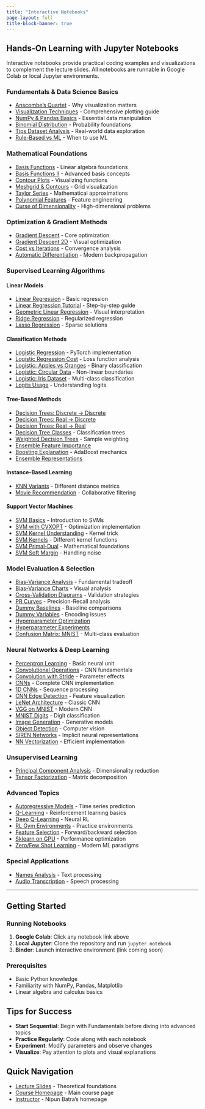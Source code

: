 ```yaml
---
title: "Interactive Notebooks"
page-layout: full
title-block-banner: true
---
```


## Hands-On Learning with Jupyter Notebooks

Interactive notebooks provide practical coding examples and visualizations to complement the lecture slides. All notebooks are runnable in Google Colab or local Jupyter environments.

### Fundamentals & Data Science Basics

- [Anscombe's Quartet](notebooks/anscombe.ipynb) - Why visualization matters
- [Visualization Techniques](notebooks/visualisation.ipynb) - Comprehensive plotting guide
- [NumPy & Pandas Basics](notebooks/numpy-pandas-basics.ipynb) - Essential data manipulation
- [Binomial Distribution](notebooks/binomial.ipynb) - Probability foundations
- [Tips Dataset Analysis](notebooks/tips.ipynb) - Real-world data exploration
- [Rule-Based vs ML](notebooks/rule-based-vs-ml.ipynb) - When to use ML

### Mathematical Foundations

- [Basis Functions](notebooks/basis.ipynb) - Linear algebra foundations
- [Basis Functions II](notebooks/basis2.ipynb) - Advanced basis concepts
- [Contour Plots](notebooks/contour.ipynb) - Visualizing functions
- [Meshgrid & Contours](notebooks/meshgrid-contour-explanation.ipynb) - Grid visualization
- [Taylor Series](notebooks/taylor-series.ipynb) - Mathematical approximations
- [Polynomial Features](notebooks/polynomial_features.ipynb) - Feature engineering
- [Curse of Dimensionality](notebooks/curse-dimensionality.ipynb) - High-dimensional problems

### Optimization & Gradient Methods

- [Gradient Descent](notebooks/Gradient Descent.ipynb) - Core optimization
- [Gradient Descent 2D](notebooks/Gradient Descent-2d.ipynb) - Visual optimization
- [Cost vs Iterations](notebooks/cost-iteration-notebook.ipynb) - Convergence analysis
- [Automatic Differentiation](notebooks/autodiff.ipynb) - Modern backpropagation

### Supervised Learning Algorithms

#### Linear Models
- [Linear Regression](notebooks/linear-regression.ipynb) - Basic regression
- [Linear Regression Tutorial](notebooks/lin-reg-tutorial.ipynb) - Step-by-step guide
- [Geometric Linear Regression](notebooks/geometric-linear-regression.ipynb) - Visual interpretation
- [Ridge Regression](notebooks/Ridge.ipynb) - Regularized regression
- [Lasso Regression](notebooks/Lasso_Regression.ipynb) - Sparse solutions

#### Classification Methods
- [Logistic Regression](notebooks/logistic-regression-torch.ipynb) - PyTorch implementation
- [Logistic Regression Cost](notebooks/logistic-regression-cost.ipynb) - Loss function analysis
- [Logistic: Apples vs Oranges](notebooks/logistic-apple-oranges.ipynb) - Binary classification
- [Logistic: Circular Data](notebooks/logistic-circular.ipynb) - Non-linear boundaries
- [Logistic: Iris Dataset](notebooks/logistic-iris.ipynb) - Multi-class classification
- [Logits Usage](notebooks/logits-usage.ipynb) - Understanding logits

#### Tree-Based Methods
- [Decision Trees: Discrete → Discrete](notebooks/decision-tree-discrete-input-discrete-output.ipynb)
- [Decision Trees: Real → Discrete](notebooks/decision-tree-real-input-discrete-output.ipynb)
- [Decision Trees: Real → Real](notebooks/decision-tree-real-input-real-output.ipynb)
- [Decision Tree Classes](notebooks/classes-tree.ipynb) - Classification trees
- [Weighted Decision Trees](notebooks/dt_weighted.ipynb) - Sample weighting
- [Ensemble Feature Importance](notebooks/ensemble-feature-importance.ipynb)
- [Boosting Explanation](notebooks/boosting-explanation.ipynb) - AdaBoost mechanics
- [Ensemble Representations](notebooks/representation-ensemble.ipynb)

#### Instance-Based Learning
- [KNN Variants](notebooks/knn-variants.ipynb) - Different distance metrics
- [Movie Recommendation](notebooks/movie-recommendation-knn-mf.ipynb) - Collaborative filtering

#### Support Vector Machines
- [SVM Basics](notebooks/svm.ipynb) - Introduction to SVMs
- [SVM with CVXOPT](notebooks/svm-cvxopt.ipynb) - Optimization implementation
- [SVM Kernel Understanding](notebooks/svm-kernel-understanding.ipynb) - Kernel trick
- [SVM Kernels](notebooks/svm-kernel.ipynb) - Different kernel functions
- [SVM Primal-Dual](notebooks/svm-primal-dual.ipynb) - Mathematical foundations
- [SVM Soft Margin](notebooks/svm-soft-margin.ipynb) - Handling noise

### Model Evaluation & Selection

- [Bias-Variance Analysis](notebooks/bias-variance.ipynb) - Fundamental tradeoff
- [Bias-Variance Charts](notebooks/bias-variance-charts.ipynb) - Visual analysis
- [Cross-Validation Diagrams](notebooks/cross-validation-diagrams.ipynb) - Validation strategies
- [PR Curves](notebooks/pr-curve.ipynb) - Precision-Recall analysis
- [Dummy Baselines](notebooks/dummy-baselines.ipynb) - Baseline comparisons
- [Dummy Variables](notebooks/dummy-variables-multi-colinearity.ipynb) - Encoding issues
- [Hyperparameter Optimization](notebooks/hyperparameter-optimisation.ipynb)
- [Hyperparameter Experiments](notebooks/hyperparams-experiments.ipynb)
- [Confusion Matrix: MNIST](notebooks/confusion-mnist.ipynb) - Multi-class evaluation

### Neural Networks & Deep Learning

- [Perceptron Learning](notebooks/perceptron-learning.ipynb) - Basic neural unit
- [Convolutional Operations](notebooks/convolution-operation.ipynb) - CNN fundamentals
- [Convolution with Stride](notebooks/convolution-operation-stride.ipynb) - Parameter effects
- [CNNs](notebooks/cnn.ipynb) - Complete CNN implementation
- [1D CNNs](notebooks/1d-cnn.ipynb) - Sequence processing
- [CNN Edge Detection](notebooks/cnn-edge.ipynb) - Feature visualization
- [LeNet Architecture](notebooks/lenet.ipynb) - Classic CNN
- [VGG on MNIST](notebooks/vgg-minst.ipynb) - Modern CNN
- [MNIST Digits](notebooks/mnist-digits.ipynb) - Digit classification
- [Image Generation](notebooks/generate-image.ipynb) - Generative models
- [Object Detection](notebooks/object-detection.ipynb) - Computer vision
- [SIREN Networks](notebooks/siren.ipynb) - Implicit neural representations
- [NN Vectorization](notebooks/nn_vectorization_with_vmap_jaxtyping_and_beartype_zeel.ipynb) - Efficient implementation

### Unsupervised Learning

- [Principal Component Analysis](notebooks/pca.ipynb) - Dimensionality reduction
- [Tensor Factorization](notebooks/tensor-factorisation.ipynb) - Matrix decomposition

### Advanced Topics

- [Autoregressive Models](notebooks/autoregressive_model.ipynb) - Time series prediction
- [Q-Learning](notebooks/rl-qlearning.ipynb) - Reinforcement learning basics
- [Deep Q-Learning](notebooks/rl-qlearning-deep.ipynb) - Neural RL
- [RL Gym Environments](notebooks/rl-gym-environments.ipynb) - Practice environments
- [Feature Selection](notebooks/SFS_and_BFS.ipynb) - Forward/backward selection
- [Sklearn on GPU](notebooks/Sklearn_on_GPU.ipynb) - Performance optimization
- [Zero/Few Shot Learning](notebooks/ZeroShot_FewShot.ipynb) - Modern ML paradigms

### Special Applications

- [Names Analysis](notebooks/names.ipynb) - Text processing
- [Audio Transcription](notebooks/transcript.ipynb) - Speech processing

---

## Getting Started

### Running Notebooks
1. **Google Colab**: Click any notebook link above
2. **Local Jupyter**: Clone the repository and run `jupyter notebook`
3. **Binder**: Launch interactive environment (link coming soon)

### Prerequisites
- Basic Python knowledge
- Familiarity with NumPy, Pandas, Matplotlib
- Linear algebra and calculus basics

## Tips for Success
- **Start Sequential**: Begin with Fundamentals before diving into advanced topics
- **Practice Regularly**: Code along with each notebook
- **Experiment**: Modify parameters and observe changes
- **Visualize**: Pay attention to plots and visual explanations

## Quick Navigation
- [Lecture Slides](slides.qmd) - Theoretical foundations
- [Course Homepage](index.qmd) - Main course page
- [Instructor](https://nipunbatra.github.io) - Nipun Batra's homepage